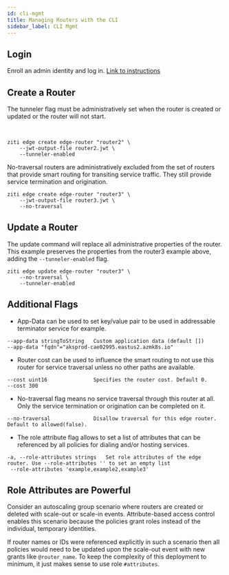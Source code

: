 ```yaml
---
id: cli-mgmt
title: Managing Routers with the CLI
sidebar_label: CLI Mgmt
---
```



## Login

Enroll an admin identity and log in. [Link to instructions](/reference/40-command-line/login.mdx)

## Create a Router

<Tabs groupId="routerType">

<TabItem value="TunnelerEnabled" label="Router with Tunneler">

The tunneler flag must be administratively set when the router is created or updated or the router will not start.

<br />

```text
ziti edge create edge-router "router2" \
    --jwt-output-file router2.jwt \
    --tunneler-enabled
```

</TabItem>

<TabItem value="NoTraversal" label="Router with No Traversal">

No-traversal routers are administratively excluded from the set of routers that provide smart routing for transiting service traffic. They still provide service termination and origination.

```text
ziti edge create edge-router "router3" \
    --jwt-output-file router3.jwt \
    --no-traversal
```

</TabItem>

</Tabs>

## Update a Router

The update command will replace all administrative properties of the router. This example preserves the properties from the router3 example above, adding the `--tunneler-enabled` flag.

```text
ziti edge update edge-router "router3" \
    --no-traversal \
    --tunneler-enabled
```

## Additional Flags

- App-Data can be used to set key/value pair to be used in addressable terminator service for example.

```text
--app-data stringToString   Custom application data (default [])
--app-data "fqdn"="aksprod-cae02995.eastus2.azmk8s.io"
```

- Router cost can be used to influence the smart routing to not use this router for service traversal unless no other paths are available.

```text
--cost uint16               Specifies the router cost. Default 0.
--cost 300
```

- No-traversal flag means no service traversal through this router at all. Only the service termination or origination can be completed on it.

```text
--no-traversal              Disallow traversal for this edge router. Default to allowed(false).
```

- The role attribute flag allows to set a list of attributes that can be referenced by all policies for dialing and/or hosting services.

```text
-a, --role-attributes strings   Set role attributes of the edge router. Use --role-attributes '' to set an empty list
 --role-attributes 'example,example2,example3'
```

## Role Attributes are Powerful

Consider an autoscaling group scenario where routers are created or deleted with scale-out or scale-in events. Attribute-based access control enables this scenario because the policies grant roles instead of the individual, temporary identities.

If router names or IDs were referenced explicitly in such a scenario then all policies would need to be updated upon the scale-out event with new grants like `@router_name`. To keep the complexity of this deployment to minimum, it just makes sense to use role `#attributes`.
